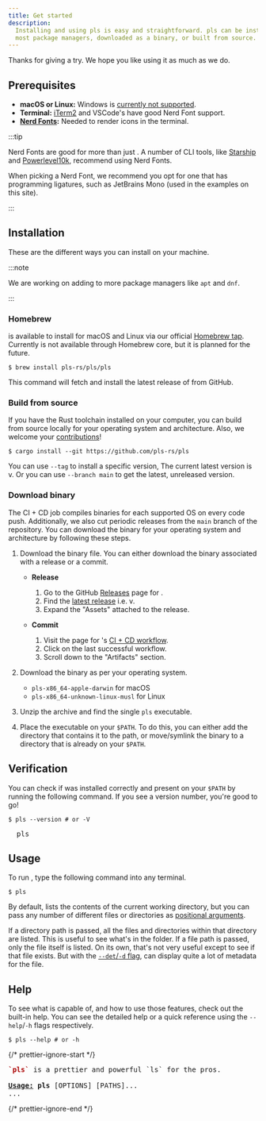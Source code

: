 ```yaml
---
title: Get started
description:
  Installing and using pls is easy and straightforward. pls can be installed via
  most package managers, downloaded as a binary, or built from source.
---
```


Thanks for giving <Pls /> a try. We hope you like using it as much as we do.

## Prerequisites

- **macOS or Linux:** Windows is [currently not supported](/about/faq/).
- **Terminal:** [iTerm2](https://iterm2.com/) and VSCode's have good Nerd Font
  support.
- **[Nerd Fonts](https://www.nerdfonts.com/):** Needed to render icons in the
  terminal.

:::tip

Nerd Fonts are good for more than just <Pls />. A number of CLI tools, like
[Starship](https://starship.rs/) and
[Powerlevel10k](https://github.com/romkatv/powerlevel10k), recommend using Nerd
Fonts.

When picking a Nerd Font, we recommend you opt for one that has programming
ligatures, such as JetBrains Mono (used in the examples on this site).

:::

## Installation

These are the different ways you can install <Pls /> on your machine.

:::note

We are working on adding <Pls /> to more package managers like `apt` and `dnf`.

:::

### Homebrew

<Pls /> is available to install for macOS and Linux via our official [Homebrew
tap](http://github.com/pls-rs/homebrew-pls/). Currently <Pls /> is not available
through Homebrew core, but it is planned for the future.

```console
$ brew install pls-rs/pls/pls
```

This command will fetch and install the latest release of <Pls /> from GitHub.

### Build from source

If you have the Rust toolchain installed on your computer, you can build from
source locally for your operating system and architecture. Also, we welcome your
[contributions](/guides/contribute/)!

```console
$ cargo install --git https://github.com/pls-rs/pls
```

You can use `--tag` to install a specific version, The current latest version is
v<Version />. Or you can use `--branch main` to get the latest, unreleased
version.

### Download binary

The CI + CD job compiles binaries for each supported OS on every code push.
Additionally, we also cut periodic releases from the `main` branch of the
repository. You can download the binary for your operating system and
architecture by following these steps.

1. Download the binary file. You can either download the binary associated with
   a release or a commit.

   - **Release**

     1. Go to the GitHub [Releases](https://github.com/pls-rs/pls/releases) page
        for <Pls />.
     2. Find the [latest release](https://github.com/pls-rs/pls/releases/latest)
        i.e. v<Version />.
     3. Expand the "Assets" attached to the release.

   - **Commit**

     1. Visit the page for <Pls />'s
        [CI + CD workflow](https://github.com/pls-rs/pls/actions/workflows/ci.yml).
     2. Click on the last successful workflow.
     3. Scroll down to the "Artifacts" section.

2. Download the binary as per your operating system.

   - `pls-x86_64-apple-darwin` for macOS
   - `pls-x86_64-unknown-linux-musl` for Linux

3. Unzip the archive and find the single `pls` executable.

4. Place the executable on your `$PATH`. To do this, you can either add the
   directory that contains it to the path, or move/symlink the binary to a
   directory that is already on your `$PATH`.

## Verification

You can check if <Pls /> was installed correctly and present on your `$PATH` by
running the following command. If you see a version number, you're good to go!

```console
$ pls --version # or -V
```

<pre className="terminal">
  pls <Version />
</pre>

## Usage

To run <Pls />, type the following command into any terminal.

```console
$ pls
```

By default, <Pls /> lists the contents of the current working directory, but you
can pass any number of different files or directories as
[positional arguments](/guides/paths).

If a directory path is passed, all the files and directories within that
directory are listed. This is useful to see what's in the folder. If a file path
is passed, only the file itself is listed. On its own, that's not very useful
except to see if that file exists. But with the
[`--det`/`-d` flag](/features/detail_view/), <Pls /> can display quite a lot of
metadata for the file.

## Help

To see what <Pls /> is capable of, and how to use those features, check out the
built-in help. You can see the detailed help or a quick reference using the
`--help`/`-h` flags respectively.

```console
$ pls --help # or -h
```

{/* prettier-ignore-start */}
<pre className="terminal">
<b><span style='color:var(--red,#a00)'>`pls`</span></b> is a prettier and powerful `ls` for the pros.
&nbsp;
<b><u>Usage:</u></b> <b>pls</b> [OPTIONS] [PATHS]...
...
</pre>
{/* prettier-ignore-end */}
